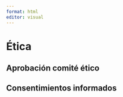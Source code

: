 ```yaml
---
format: html
editor: visual
---
```


# Ética {#etica}

## Aprobación comité ético

## Consentimientos informados
